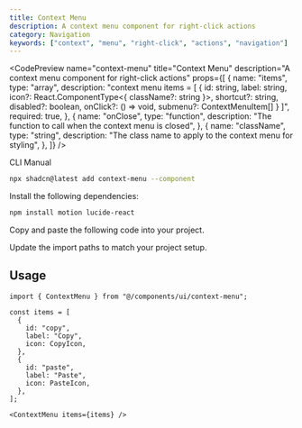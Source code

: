 ```yaml
---
title: Context Menu
description: A context menu component for right-click actions
category: Navigation
keywords: ["context", "menu", "right-click", "actions", "navigation"]
---
```


<CodePreview
  name="context-menu"
  title="Context Menu"
  description="A context menu component for right-click actions"
  props={[
    {
      name: "items",
      type: "array",
      description: "context menu items = [ { id: string, label: string, icon?: React.ComponentType<{ className?: string }>, shortcut?: string, disabled?: boolean, onClick?: () => void, submenu?: ContextMenuItem[] } ]",
      required: true,
    },
    {
      name: "onClose",
      type: "function",
      description: "The function to call when the context menu is closed",
    },
    {
      name: "className",
      type: "string",
      description: "The class name to apply to the context menu for styling",
    },
  ]}
/>

<CodeTabs>
<TabsList>
  <TabsTrigger value="cli">CLI</TabsTrigger>
  <TabsTrigger value="manual">Manual</TabsTrigger>
</TabsList>
<TabsContent value="cli">

```bash
npx shadcn@latest add context-menu --component
```

</TabsContent>

<TabsContent value="manual">

<Steps>

<Step>Install the following dependencies:</Step>

```bash
npm install motion lucide-react
```

<Step>Copy and paste the following code into your project.</Step>

<ComponentSource
  name="context-menu"
  title="components/ui/context-menu.tsx"
/>

<Step>Update the import paths to match your project setup.</Step>

</Steps>

</TabsContent>

</CodeTabs>

## Usage

```tsx showLineNumbers
import { ContextMenu } from "@/components/ui/context-menu";
```

```tsx showLineNumbers
const items = [
  {
    id: "copy",
    label: "Copy",
    icon: CopyIcon,
  },
  {
    id: "paste",
    label: "Paste",
    icon: PasteIcon,
  },
];

<ContextMenu items={items} />
```